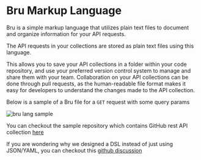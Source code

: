 # Bru Markup Language

Bru is a simple markup language that utilizes plain text files to document and organize information for your API requests.

The API requests in your collections are stored as plain text files using this language.

This allows you to save your API collections in a folder within your code repository, and use your preferred version control system to manage and share them with your team. Collaboration on your API collections can be done through pull requests, as the human-readable file format makes it easy for developers to understand the changes made to the API collection.

Below is a sample of a Bru file for a `GET` request with some query params

![bru lang sample](/screenshots/github-collection.webp)

You can checkout the sample repository which contains GitHub rest API collection [here](https://github.com/usebruno/github-rest-api-collection)

If you are wondering why we designed a DSL instead of just using JSON/YAML, you can checkout this [github discussion](https://github.com/usebruno/bruno/discussions/360)
